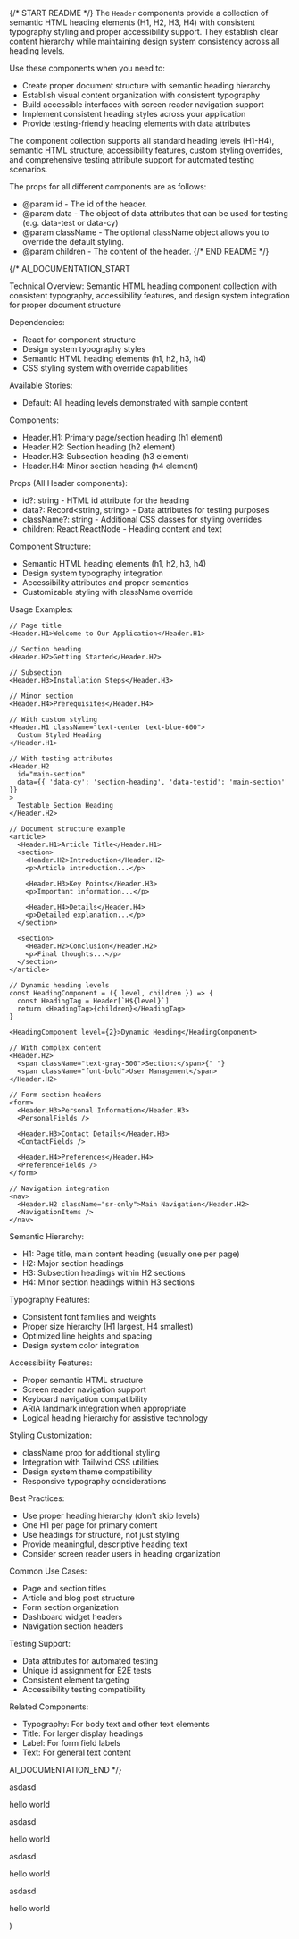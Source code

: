 
{/* START README */}
The `Header` components provide a collection of semantic HTML heading elements (H1, H2, H3, H4) with consistent typography styling and proper accessibility support. They establish clear content hierarchy while maintaining design system consistency across all heading levels.

Use these components when you need to:

- Create proper document structure with semantic heading hierarchy
- Establish visual content organization with consistent typography
- Build accessible interfaces with screen reader navigation support
- Implement consistent heading styles across your application
- Provide testing-friendly heading elements with data attributes

The component collection supports all standard heading levels (H1-H4), semantic HTML structure, accessibility features, custom styling overrides, and comprehensive testing attribute support for automated testing scenarios.

The props for all different components are as follows:

- @param id - The id of the header.
- @param data - The object of data attributes that can be used for testing (e.g. data-test or data-cy)
- @param className - The optional className object allows you to override the default styling.
- @param children - The content of the header.
  {/* END README */}

{/*
AI_DOCUMENTATION_START

Technical Overview: Semantic HTML heading component collection with consistent typography, accessibility features, and design system integration for proper document structure

Dependencies:

- React for component structure
- Design system typography styles
- Semantic HTML heading elements (h1, h2, h3, h4)
- CSS styling system with override capabilities

Available Stories:

- Default: All heading levels demonstrated with sample content

Components:

- Header.H1: Primary page/section heading (h1 element)
- Header.H2: Section heading (h2 element)
- Header.H3: Subsection heading (h3 element)
- Header.H4: Minor section heading (h4 element)

Props (All Header components):

- id?: string - HTML id attribute for the heading
- data?: Record<string, string> - Data attributes for testing purposes
- className?: string - Additional CSS classes for styling overrides
- children: React.ReactNode - Heading content and text

Component Structure:

- Semantic HTML heading elements (h1, h2, h3, h4)
- Design system typography integration
- Accessibility attributes and proper semantics
- Customizable styling with className override

Usage Examples:

```tsx
// Page title
<Header.H1>Welcome to Our Application</Header.H1>

// Section heading
<Header.H2>Getting Started</Header.H2>

// Subsection
<Header.H3>Installation Steps</Header.H3>

// Minor section
<Header.H4>Prerequisites</Header.H4>

// With custom styling
<Header.H1 className="text-center text-blue-600">
  Custom Styled Heading
</Header.H1>

// With testing attributes
<Header.H2
  id="main-section"
  data={{ 'data-cy': 'section-heading', 'data-testid': 'main-section' }}
>
  Testable Section Heading
</Header.H2>

// Document structure example
<article>
  <Header.H1>Article Title</Header.H1>
  <section>
    <Header.H2>Introduction</Header.H2>
    <p>Article introduction...</p>

    <Header.H3>Key Points</Header.H3>
    <p>Important information...</p>

    <Header.H4>Details</Header.H4>
    <p>Detailed explanation...</p>
  </section>

  <section>
    <Header.H2>Conclusion</Header.H2>
    <p>Final thoughts...</p>
  </section>
</article>

// Dynamic heading levels
const HeadingComponent = ({ level, children }) => {
  const HeadingTag = Header[`H${level}`]
  return <HeadingTag>{children}</HeadingTag>
}

<HeadingComponent level={2}>Dynamic Heading</HeadingComponent>

// With complex content
<Header.H2>
  <span className="text-gray-500">Section:</span>{" "}
  <span className="font-bold">User Management</span>
</Header.H2>

// Form section headers
<form>
  <Header.H3>Personal Information</Header.H3>
  <PersonalFields />

  <Header.H3>Contact Details</Header.H3>
  <ContactFields />

  <Header.H4>Preferences</Header.H4>
  <PreferenceFields />
</form>

// Navigation integration
<nav>
  <Header.H2 className="sr-only">Main Navigation</Header.H2>
  <NavigationItems />
</nav>
```

Semantic Hierarchy:

- H1: Page title, main content heading (usually one per page)
- H2: Major section headings
- H3: Subsection headings within H2 sections
- H4: Minor section headings within H3 sections

Typography Features:

- Consistent font families and weights
- Proper size hierarchy (H1 largest, H4 smallest)
- Optimized line heights and spacing
- Design system color integration

Accessibility Features:

- Proper semantic HTML structure
- Screen reader navigation support
- Keyboard navigation compatibility
- ARIA landmark integration when appropriate
- Logical heading hierarchy for assistive technology

Styling Customization:

- className prop for additional styling
- Integration with Tailwind CSS utilities
- Design system theme compatibility
- Responsive typography considerations

Best Practices:

- Use proper heading hierarchy (don't skip levels)
- One H1 per page for primary content
- Use headings for structure, not just styling
- Provide meaningful, descriptive heading text
- Consider screen reader users in heading organization

Common Use Cases:

- Page and section titles
- Article and blog post structure
- Form section organization
- Dashboard widget headers
- Navigation section headers

Testing Support:

- Data attributes for automated testing
- Unique id assignment for E2E tests
- Consistent element targeting
- Accessibility testing compatibility

Related Components:

- Typography: For body text and other text elements
- Title: For larger display headings
- Label: For form field labels
- Text: For general text content

AI_DOCUMENTATION_END
*/}

  <div>
    <Header.H1>asdasd</Header.H1>
    <p>hello world</p>
    <Header.H2>asdasd</Header.H2>
    <p>hello world</p>
    <Header.H3>asdasd</Header.H3>
    <p>hello world</p>
    <Header.H4>asdasd</Header.H4>
    <p>hello world</p>
  </div>
)

